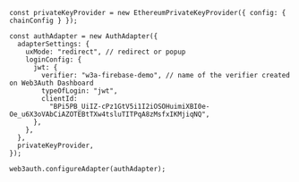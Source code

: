 ```tsx
const privateKeyProvider = new EthereumPrivateKeyProvider({ config: { chainConfig } });

const authAdapter = new AuthAdapter({
  adapterSettings: {
    uxMode: "redirect", // redirect or popup
    loginConfig: {
      jwt: {
        verifier: "w3a-firebase-demo", // name of the verifier created on Web3Auth Dashboard
        typeOfLogin: "jwt",
        clientId:
          "BPi5PB_UiIZ-cPz1GtV5i1I2iOSOHuimiXBI0e-Oe_u6X3oVAbCiAZOTEBtTXw4tsluTITPqA8zMsfxIKMjiqNQ",
      },
    },
  },
  privateKeyProvider,
});

web3auth.configureAdapter(authAdapter);
```
